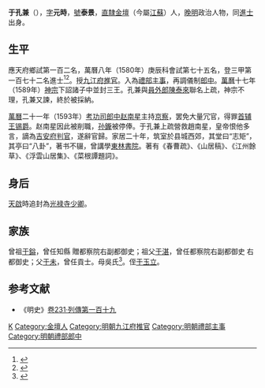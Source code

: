 {{noteTA
|reason=5
|T=zh:于孔兼; zh-hans:于孔兼; zh-hant:于孔兼; zh-tw:于孔兼;
|1=zh:于孔兼; zh-hans:于孔兼; zh-hant:于孔兼; zh-tw:于孔兼;
|2=zh:于姓;zh-hans:于姓;zh-hant:于姓;zh-tw:于姓;zh-hk:于姓;zh-mo:于姓;
|G1=姓氏
}}
{{明清人物信息框
| 姓名 = 于孔兼
| 原名 =
| 圖片名稱= 
| 圖片大小 =
| 圖片說明 = 
| 最高職務 =
| 國家 = 大明 
| 爵位 =
| 籍貫 = 直隸鎮江府金壇縣
| 族裔 = 
| 旗籍 = 
| 字號 = 
| 諡號 =
| 出生日期 =
| 出生地點 =直隸鎮江府金壇縣
| 逝世日期 = 
| 逝世地點 =
| 墓葬 =
| 配偶 = 
| 親屬 = 
| 出身 =
* 萬曆八年庚辰科進士
| 經歷 =
| 著作 =  
}}
'''于孔兼'''（{{bd|？||？|catIdx=Y于}}），[[表字|字]]'''元時'''，[[號|號]]'''泰景'''，[[南直隸|直隸]][[金壇|金壇]]（今屬[[江蘇|江蘇]]）人，[[晚明|晚明]]政治人物，同[[進士|進士]]出身。

== 生平 ==
應天府鄉試第一百二名，萬曆八年（1580年）庚辰科會試第七十五名，登三甲第一百七十二名進士<ref>{{Cite book|title=《皇明贡举考》卷五|last=（明）[[张朝瑞|张朝瑞]]|first=|publisher=《续修四库全书》史部第828册|year=|isbn=|location=|pages=}}</ref><ref>{{Cite book|title=贡举志五种 上|last=鲁小俊，江俊伟著|first=|publisher=武汉：武汉大学出版社|year=2009|isbn=978-7-307-07043-1|location=|pages=}}</ref>。授[[九江府|九江府]][[推官|推官]]。入為[[禮部|禮部]][[主事|主事]]，再調儀制[[郎中|郎中]]。[[萬曆|萬曆]]十七年（1589年）[[神宗|神宗]]下詔諸子中並封三王。孔兼與[[員外郎|員外郎]][[陳泰來|陳泰來]]聯名上疏，神宗不理，孔兼又諫，終於被採納。

[[萬曆|萬曆]]二十一年（1593年）[[考功司|考功司]][[郎中|郎中]][[赵南星|赵南星]]主持[[京察|京察]]，罢免大量冗官，得罪[[首辅|首辅]][[王锡爵|王锡爵]]。赵南星因此被削職，[[孙鑨|孙鑨]]被停俸。于孔兼上疏營救趙南星，皇帝恨他多言，謫為[[吉安府|吉安府]][[判官|判官]]，遂辭官歸。家居二十年，筑室於县城西郊，其堂曰“志矩”，其亭曰“八卦”，著书不辍，曾講學[[東林書院|東林書院]]。著有《春曹疏》、《山居稿》、《江州餘草》、《浮雲山居集》、《菜根譚題詞》。

== 身后 ==
[[天啟|天啟]]時追封為[[光禄寺|光禄寺]][[少卿|少卿]]。

== 家族 ==
曾祖[[于鎰|于鎰]]，曾任知縣 贈都察院右副都御史；祖父[[于湛|于湛]]，曾任都察院右副都御史 右都御史；父[[于未|于未]]，曾任貢士。母吳氏<ref>{{Cite book|title=天一阁藏明代科举录选刊 登科录 点校本|last=龚延明主编|first=|publisher=宁波出版社|year=2016|isbn=978-7-5526-2320-8|location=宁波|pages=|quote=《天一閣藏明代科舉錄選刊.登科錄》之《萬曆八年庚辰科登科錄》}}</ref>。侄[[于玉立|于玉立]]。

==参考文献==
{{reflist}}
* 《明史》[[s:明史/卷231|卷231·列傳第一百十九]]

{{萬曆八年庚辰科殿試金榜}}

{{Authority control}}

{{DEFAULTSORT:Yu于}}
[[Category:于姓|K]]
[[Category:金壇人|Category:金壇人]]
[[Category:明朝九江府推官|Category:明朝九江府推官]]
[[Category:明朝禮部主事|Category:明朝禮部主事]]
[[Category:明朝禮部郎中|Category:明朝禮部郎中]]